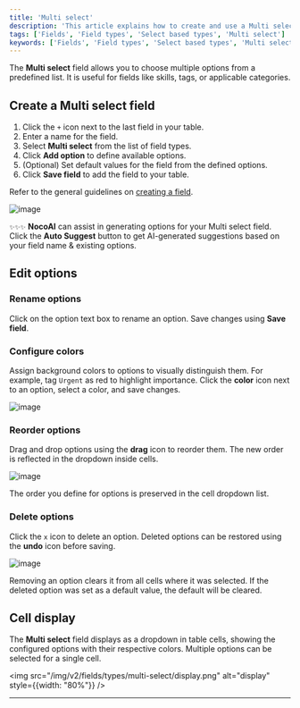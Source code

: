 ```yaml
---
title: 'Multi select'
description: 'This article explains how to create and use a Multi select field.'
tags: ['Fields', 'Field types', 'Select based types', 'Multi select']
keywords: ['Fields', 'Field types', 'Select based types', 'Multi select', 'Create multi select field']
---
```


The **Multi select** field allows you to choose multiple options from a predefined list. It is useful for fields like skills, tags, or applicable categories.

## Create a Multi select field

1. Click the `+` icon next to the last field in your table.
2. Enter a name for the field.
3. Select **Multi select** from the list of field types.
4. Click **Add option** to define available options.
5. (Optional) Set default values for the field from the defined options.
6. Click **Save field** to add the field to your table.

Refer to the general guidelines on [creating a field](/docs/product-docs/fields#create-a-field).

![image](/img/v2/fields/types/multi-select/multi-select.png)

<Callout type="note"> `✨✨✨` **NocoAI** can assist in generating options for your Multi select field. Click the **Auto Suggest** button to get AI-generated suggestions based on your field name & existing options.</Callout>

## Edit options

### Rename options
Click on the option text box to rename an option. Save changes using **Save field**.

### Configure colors
Assign background colors to options to visually distinguish them. For example, tag `Urgent` as red to highlight importance.
Click the **color** icon next to an option, select a color, and save changes.

![image](/img/v2/fields/types/multi-select/options-colour.png)

### Reorder options
Drag and drop options using the **drag** icon to reorder them. The new order is reflected in the dropdown inside cells.

![image](/img/v2/fields/types/multi-select/options-reorder.png)

<Callout type="info">The order you define for options is preserved in the cell dropdown list.</Callout>

### Delete options
Click the `x` icon to delete an option. Deleted options can be restored using the **undo** icon before saving.

![image](/img/v2/fields/types/multi-select/options-remove.png)

<Callout type="warning"> Removing an option clears it from all cells where it was selected. If the deleted option was set as a default value, the default will be cleared. </Callout>

## Cell display

The **Multi select** field displays as a dropdown in table cells, showing the configured options with their respective colors. Multiple options can be selected for a single cell.

<img src="/img/v2/fields/types/multi-select/display.png" alt="display" style={{width: "80%"}} />

---
